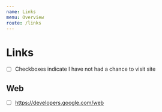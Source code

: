 ```yaml
---
name: Links
menu: Overview
route: /links
---
```


# Links

- [ ] Checkboxes indicate I have not had a chance to visit site

## Web

- [ ] https://developers.google.com/web
